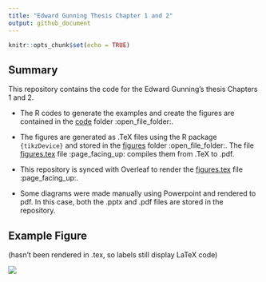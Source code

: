 ```yaml
---
title: "Edward Gunning Thesis Chapter 1 and 2"
output: github_document
---
```


```r
knitr::opts_chunk$set(echo = TRUE)
```

## Summary

This repository contains the code for the Edward Gunning's thesis Chapters 1 and 2.

* The $\textsf{R}$ codes to generate the examples and create the figures are contained in the [code](code) folder :open_file_folder:.

* The figures are generated as .TeX files using the R package `{tikzDevice}` and stored in the [figures](figures) folder :open_file_folder:. The file [figures.tex](figures/figures.tex) file :page_facing_up: compiles them from .TeX to .pdf.

* This repository is synced with Overleaf to render the [figures.tex](figures/figures.tex) file :page_facing_up:.

* Some diagrams were made manually using Powerpoint and rendered to pdf. In this case, both the .pptx and .pdf files are stored in the repository.

## Example Figure

(hasn't been rendered in .tex, so labels still display LaTeX code)

![](figures/gcv.png)

